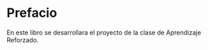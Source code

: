 # Prefacio {.unnumbered}

En este libro se desarrollara el proyecto de la clase de Aprendizaje Reforzado.
